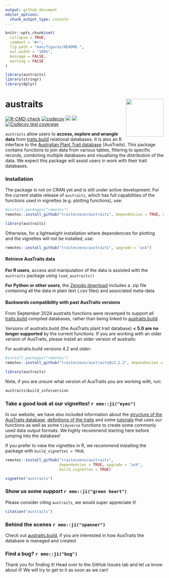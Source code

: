 ```yaml
---
output: github_document
editor_options: 
  chunk_output_type: console
---
```


<!-- README.md is generated from README.Rmd. Please edit that file -->

```r
knitr::opts_chunk$set(
  collapse = TRUE,
  comment = "#>",
  fig.path = "man/figures/README-",
  out.width = "100%",
  message = FALSE,
  warning = FALSE
)

library(austraits) 
library(stringr)
library(dplyr)
```


# austraits <img src="man/figures/austraits_hex.png" align="right" alt="" width="120" />

<!-- badges: start -->
[![R-CMD-check](https://github.com/traitecoevo/austraits/actions/workflows/R-CMD-check.yml/badge.svg)](https://github.com/traitecoevo/austraits/actions/workflows/R-CMD-check.yml)
[![codecov](https://codecov.io/gh/traitecoevo/austraits/branch/master/graph/badge.svg?token=JT1M0AMZ44)](https://codecov.io/gh/traitecoevo/austraits)
[![](https://img.shields.io/badge/doi-10.1038/s41597--021--01006--6-blue.svg)](https://doi.org/10.1038/s41597-021-01006-6)
[![](https://img.shields.io/badge/lifecycle-stable-brightgreen.svg)](https://lifecycle.r-lib.org/articles/stages.html#stable)
[![Codecov test coverage](https://codecov.io/gh/traitecoevo/austraits/branch/master/graph/badge.svg)](https://app.codecov.io/gh/traitecoevo/austraits?branch=master)
<!-- badges: end -->

`austraits` allow users to **access, explore and wrangle data** from [traits.build](https://github.com/traitecoevo/traits.build) relational databases. It is also an R interface to the [Australian Plant Trait database](https://austraits.org/) (AusTraits). This package contains functions to join data from various tables, filtering to specific records, combining multiple databases and visualising the distribution of the data. We expect this package will assist users in work with their trait databases.

### Installation

The package is not on CRAN yet and is still under active development. For the current stable release of `austraits`, which has full capabilities of the functions used in vignettes (e.g. plotting functions), use: 

```r
#install.packages("remotes")
remotes::install_github("traitecoevo/austraits", dependencies = TRUE, upgrade = "ask")

library(austraits) 
```

Otherwise, for a lightweight installation where dependencies for plotting and the vignettes will not be installed, use:

```r
remotes::install_github("traitecoevo/austraits", upgrade = "ask")
```

#### Retrieve AusTraits data

**For R users**, access and manipulation of the data is assisted with the `austraits` package using `load_austraits()`

**For Python or other users**, the [Zenodo download](https://zenodo.org/record/5112001#collapseTwo) includes a .zip file containing all the data in plain text (.csv files) and associated meta-data 

#### Backwards compatibility with past AusTraits versions

From September 2024 austraits functions were revamped to support all [traits.build](https://github.com/traitecoevo/traits.build) compiled databases, rather than being linked to [austraits.build](https://github.com/traitecoevo/austraits.build).

Versions of austraits.build (the AusTraits plant trait database) **< 5.0 are no longer supported** by the current functions. If you are working with an older version of AusTraits, please install an older version of austraits:

For austraits.build versions 4.2 and older: 
```r
#install.packages("remotes")
remotes::install_github("traitecoevo/austraits@v2.2.2", dependencies = TRUE, upgrade = "ask")

library(austraits)
```

Note, if you are unsure what version of AusTraits you are working with, run:
```r
austraits$build_info$version
```

### Take a good look at our vignettes! `r emo::ji("eyes")`

In our website, we have also included information about the [structure of the AusTraits database](https://traitecoevo.github.io/austraits/articles/structure.html), [definitions of the traits](https://traitecoevo.github.io/austraits/articles/dictionary.html) and some [tutorials](https://traitecoevo.github.io/austraits/articles/austraits.html) that uses our functions as well as some `tidyverse` functions to create some commonly used data output formats. We highly recommend starting here before jumping into the database! 

If you prefer to view the vignettes in R, we recommend installing the package with `build_vignettes = TRUE`. 

```r
remotes::install_github("traitecoevo/austraits", 
                        dependencies = TRUE, upgrade = "ask", 
                        build_vignettes = TRUE)

vignette("austraits")
```

### Show us some support `r emo::ji("green heart")`

Please consider citing `austraits`, we would super appreciate it! 

```r
citation("austraits")
```

### Behind the scenes `r emo::ji("spanner")`

Check out [austraits.build](http://traitecoevo.github.io/austraits.build/), if you are interested in how AusTraits the database is managed and created

### Find a bug? `r emo::ji("bug")`

Thank you for finding it! Head over to the GitHub Issues tab and let us know about it! We will try to get to it as soon as we can! 


